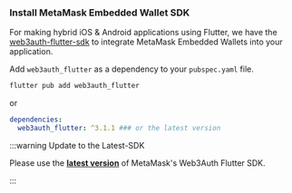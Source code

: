 ### Install MetaMask Embedded Wallet SDK

For making hybrid iOS & Android applications using Flutter, we have the [web3auth-flutter-sdk](https://github.com/Web3Auth/web3auth-flutter-sdk) to integrate MetaMask Embedded Wallets into your application.

Add `web3auth_flutter` as a dependency to your `pubspec.yaml` file.

```sh
flutter pub add web3auth_flutter
```

or

```yaml
dependencies:
  web3auth_flutter: ^3.1.1 ### or the latest version
```

:::warning Update to the Latest-SDK

Please use the **[latest version](https://github.com/Web3Auth/web3auth-flutter-sdk/releases)** of MetaMask's Web3Auth Flutter SDK.

:::
